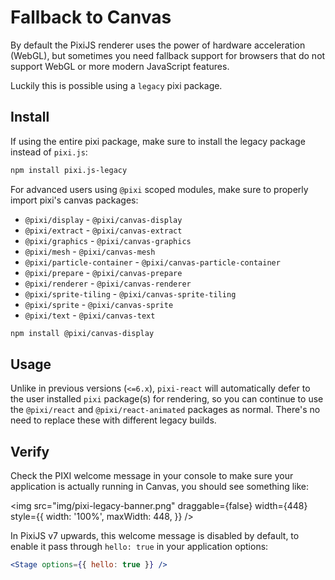 # Fallback to Canvas

By default the PixiJS renderer uses the power of hardware acceleration (WebGL), but sometimes you need fallback support for
browsers that do not support WebGL or more modern JavaScript features.

Luckily this is possible using a `legacy` pixi package.

## Install

If using the entire pixi package, make sure to install the legacy package instead of `pixi.js`:

```bash
npm install pixi.js-legacy
```

For advanced users using `@pixi` scoped modules, make sure to properly import pixi's canvas packages:

- `@pixi/display` - `@pixi/canvas-display`
- `@pixi/extract` - `@pixi/canvas-extract`
- `@pixi/graphics` - `@pixi/canvas-graphics`
- `@pixi/mesh` - `@pixi/canvas-mesh`
- `@pixi/particle-container` - `@pixi/canvas-particle-container`
- `@pixi/prepare` - `@pixi/canvas-prepare`
- `@pixi/renderer` - `@pixi/canvas-renderer`
- `@pixi/sprite-tiling` - `@pixi/canvas-sprite-tiling`
- `@pixi/sprite` - `@pixi/canvas-sprite`
- `@pixi/text` - `@pixi/canvas-text`

```bash
npm install @pixi/canvas-display
```

## Usage

Unlike in previous versions (`<=6.x`), `pixi-react` will automatically defer to the user installed `pixi` package(s) for
rendering, so you can continue to use the `@pixi/react` and `@pixi/react-animated` packages as normal. There's no need to
replace these with different legacy builds.

## Verify

Check the PIXI welcome message in your console to make sure your application is actually running in Canvas, you should see
something like:

<img
  src="img/pixi-legacy-banner.png"
  draggable={false}
  width={448}
  style={{
    width: '100%',
    maxWidth: 448,
  }}
/>

In PixiJS v7 upwards, this welcome message is disabled by default, to enable it pass through `hello: true` in your
application options:

```jsx
<Stage options={{ hello: true }} />
```
